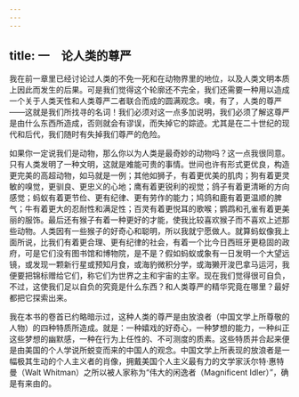 ```yaml
---
---
---
```

title: 一　论人类的尊严
---




我在前一章里已经讨论过人类的不免一死和在动物界里的地位，以及人类文明本质上因此而发生的后果。可是我们觉得这个轮廓还不完全，我们还需要一种用以造成一个关于人类天性和人类尊严二者联合而成的圆满观念。噢，有了，人类的尊严——这就是我们所找寻的名词！我们必须对这一点多加说明，我们必须了解这尊严是由什么东西所造成，否则就会有谬误，而失掉它的踪迹。尤其是在二十世纪的现代和后代，我们随时有失掉我们尊严的危险。

如果你一定说我们是动物，那么你以为人类是最奇妙的动物吗？这一点我很同意。只有人类发明了一种文明，这就是难能可贵的事情。世间也许有形式更优良，构造更完美的高超动物，如马就是一例；其他如狮子，有着更优美的肌肉；狗有着更灵敏的嗅觉，更驯良、更忠义的心地；鹰有着更锐利的视觉；鸽子有着更清晰的方向感觉；蚂蚁有着更节俭、更有纪律、更有劳作的能力；鸠鸽和鹿有着更温顺的脾气；牛有着更大的忍耐性和满足性；百灵有着更悦耳的歌喉；鹦鹉和孔雀有着更美丽的服饰。最后还有猴子有着一种更好的才能，使我比较喜欢猴子而不喜欢上述那些动物。人类因有一些猴子的好奇心和聪明，所以我就宁愿做人。就算蚂蚁像我上面所说，比我们有着更合理、更有纪律的社会，有着一个比今日西班牙更稳固的政府，可是它们没有图书馆和博物院，是不是？假如蚂蚁或象有一日发明一个大望远镜，或发现一颗新行星或预知月食，或海豹微积分学，或海獭开浚巴拿马运河，我便要把锦标赠给它们，称它们为世界之主和宇宙的主宰。现在我们觉得很可自负，不过，这使我们足以自负的究竟是什么东西？和人类尊严的精华究竟在哪里？最好都把它探索出来。

我在本书的卷首已约略暗示过，这种人类的尊严是由放浪者（中国文学上所尊敬的人物）的四种特质所造成。就是：一种嬉戏的好奇心，一种梦想的能力，一种纠正这些梦想的幽默感，一种在行为上任性的、不可测度的质素。这些特质并合起来便是由美国的个人学说所蜕变而来的中国人的观念。中国文学上所表现的放浪者是一幅极其生动的个人主义者的肖像，拥戴美国个人主义最有力的文学家沃尔特·惠特曼（Walt Whitman）之所以被人家称为“伟大的闲逸者（Magnificent Idler）”，确是有来由的。